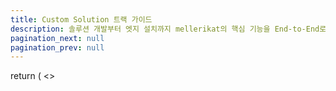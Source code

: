 ```yaml
---
title: Custom Solution 트랙 가이드
description: 솔루션 개발부터 엣지 설치까지 mellerikat의 핵심 기능을 End-to-End로 체험해보세요.
pagination_next: null
pagination_prev: null
---
```



  return (
    <>
      <Head>
        <link rel="stylesheet" href="https://cdnjs.cloudflare.com/ajax/libs/font-awesome/6.4.0/css/all.min.css" />
        <link rel="stylesheet" href="https://cdnjs.cloudflare.com/ajax/libs/highlight.js/11.7.0/styles/atom-one-dark.min.css" />
        <style>
          {`
            .quick-start-guide {
              font-family: var(--ifm-font-family-base);
              line-height: var(--ifm-line-height-base);
              color: black; /* var(--ifm-color-gray-800); */
              background-color: var(--ifm-color-gray-100);
            }

            .quick-start-guide .container {
              max-width: 1100px;
              margin: 0 auto;
              padding: 0 2rem;
            }

            .quick-start-guide .hero {
              background: linear-gradient(135deg, var(--ifm-color-primary) 0%, var(--ifm-link-hover-color) 100%);
              color: white;
              padding: 5rem 0;
              margin-bottom: 3rem;
            }

            .quick-start-guide .hero-content {
              max-width: 80rem;
              margin: 0 auto;
              text-align: center;
            }

            .quick-start-guide .hero h1 {
              font-size: 3.2rem;
              margin-bottom: 1.5rem;
              font-family: var(--ifm-font-family-headline);
              font-weight: 500;
            }

            .quick-start-guide .hero p {
              font-size: 1.8rem;
              opacity: 0.9;
              margin-bottom: 0;
            }

            .quick-start-guide .overview {
              background-color: white;
              border-radius: 1.2rem;
              box-shadow: 0 0.5rem 1.5rem rgba(0,0,0,0.05);
              margin-bottom: 3rem;
              padding: 3rem;
            }

            .quick-start-guide .overview h2 {
              color: var(--ifm-color-primary);
              font-size: 2.4rem;
              margin-bottom: 2rem;
              padding-bottom: 1rem;
              border-bottom: 0.1rem solid var(--ifm-color-gray-200);
              font-family: var(--ifm-font-family-headline);
              font-weight: 500;
            }

            .quick-start-guide .overview-intro {
              margin-bottom: 2.5rem;
              font-size: 1.6rem;
              line-height: 1.6;
            }

            /* ALO 솔루션 개발 지원 도구 스타일 - 신규 추가 */
            .quick-start-guide .alo-tools-section {
              background-color: rgba(238, 54, 52, 0.03);
              border-radius: 1.2rem;
              padding: 2.5rem;
              margin-bottom: 3rem;
              box-shadow: 0 0.3rem 0.8rem rgba(0,0,0,0.05);
              border: 0.1rem solid rgba(238, 54, 52, 0.1);
            }

            .quick-start-guide .alo-tools-header {
              display: flex;
              align-items: center;
              margin-bottom: 1.8rem;
            }

            .quick-start-guide .alo-tools-header i {
              font-size: 2.2rem;
              color: var(--ifm-color-primary);
              margin-right: 1.2rem;
            }

            .quick-start-guide .alo-tools-header h3 {
              font-size: 2rem;
              color: var(--ifm-color-primary);
              margin: 0;
              font-family: var(--ifm-font-family-headline);
              font-weight: 500;
            }

            .quick-start-guide .alo-tools-content p {
              font-size: 1.6rem;
              line-height: 1.6;
              margin-bottom: 2rem;
            }

            /* 탭 스타일 */
            .quick-start-guide .alo-tools-tabs {
              margin-bottom: 2rem;
              box-shadow: 0 0.2rem 0.6rem rgba(0,0,0,0.05);
              border-radius: 1rem;
              overflow: hidden;
            }

            .quick-start-guide .alo-tools-tab-header {
              display: flex;
              background-color: white;
              border-bottom: 0.1rem solid rgba(0, 0, 0, 0.1);
            }

            .quick-start-guide .alo-tab-btn {
              flex: 1;
              padding: 1.5rem;
              font-size: 1.6rem;
              font-weight: 500;
              text-align: center;
              background: none;
              border: none;
              cursor: pointer;
              color: var(--ifm-color-gray-700);
              transition: all 0.3s ease;
              display: flex;
              align-items: center;
              justify-content: center;
              gap: 0.8rem;
              border-bottom: 0.3rem solid transparent;
            }

            .quick-start-guide .alo-tab-btn i {
              font-size: 1.8rem;
            }

            .quick-start-guide .alo-tab-btn.active {
              color: var(--ifm-color-primary);
              border-bottom-color: var(--ifm-color-primary);
              background-color: rgba(238, 54, 52, 0.05);
            }

            .quick-start-guide .alo-tab-btn:hover:not(.active) {
              background-color: rgba(0, 0, 0, 0.03);
              color: var(--ifm-color-gray-900);
            }

            .quick-start-guide .alo-tools-tab-content {
              background-color: white;
              transition: all 0.3s ease;
            }

            .quick-start-guide .alo-tool-card {
              padding: 2rem;
              transition: transform 0.3s ease, box-shadow 0.3s ease;
            }

            .quick-start-guide .alo-tool-header {
              display: flex;
              align-items: center;
              margin-bottom: 1.5rem;
            }

            .quick-start-guide .alo-tool-icon {
              font-size: 3.2rem;
              color: var(--ifm-color-primary);
              margin-right: 1.5rem;
              display: flex;
              align-items: center;
            }

            .quick-start-guide .alo-tool-details {
              flex: 1;
            }

            .quick-start-guide .alo-tool-details h4 {
              font-size: 1.8rem;
              color: var(--ifm-color-gray-900);
              margin: 0 0 1rem 0;
              font-family: var(--ifm-font-family-headline);
              font-weight: 500;
            }

            .quick-start-guide .alo-tool-details p {
              font-size: 1.5rem;
              margin-bottom: 1.5rem;
              color: var(--ifm-color-gray-700);
              line-height: 1.6;
            }

            .quick-start-guide .alo-tool-templates {
              display: flex;
              flex-direction: column;
              gap: 0.8rem;
              margin-top: 2rem;
            }

            .quick-start-guide .template-item {
              display: flex;
              flex-direction: column; /* 세로로 title과 content를 배치 */
              font-size: 1.4rem;
              padding: 0.8rem 1.2rem;
              border-radius: 0.6rem;
              background-color: rgba(238, 54, 52, 0.03);
              transition: transform 0.2s ease;
            }

            .quick-start-guide .template-item:hover {
              transform: translateX(0.3rem);
            }

            .quick-start-guide .template-title {
              margin: 0 0 0.5rem 0; /* 아래쪽에만 간격 추가 */
              font-size: 1.6rem;
            }

            .quick-start-guide .template-content {
              display: flex; /* 가로로 badge와 bullets 배치 */
              align-items: flex-start;
              gap: 0.8rem;
            }

            .quick-start-guide .template-badge {
              padding: 0.3rem 0.8rem;
              border-radius: 0.4rem;
              font-weight: 500;
              font-size: 1.2rem;
              min-width: 4.5rem;
              text-align: center;
            }

            .quick-start-guide .template-badge.tcr {
              background-color: #e3f2fd;
              color: #1976d2;
            }

            .quick-start-guide .template-badge.vad {
              background-color: #e8f5e9;
              color: #2e7d32;
            }

            .quick-start-guide .template-badge.fsd {
              background-color: #fff3e0;
              color: #e65100;
            }

            .quick-start-guide .template-bullets {
              margin: 0;
              padding-left: 0;
              list-style-type: none;
              flex: 1; /* 남은 공간을 채우도록 */
            }

            .quick-start-guide .template-bullets li {
              margin-bottom: 0.4rem;
            }

            .quick-start-guide .template-desc {
              color: var(--ifm-color-gray-700);
            }

            /* mellerihub 특성 아이템 */
            .quick-start-guide .mellerihub-features {
              display: flex;
              flex-direction: column;
              gap: 1.2rem;
              margin-top: 2rem;
            }

            .quick-start-guide .feature-item {
              display: flex;
              align-items: center;
              padding: 1rem 1.5rem;
              background-color: rgba(238, 54, 52, 0.03);
              border-radius: 0.6rem;
              font-size: 1.5rem;
              transition: transform 0.2s ease;
            }

            .quick-start-guide .feature-item:hover {
              transform: translateX(0.3rem);
            }

            .quick-start-guide .feature-item i {
              color: var(--ifm-color-primary);
              margin-right: 1.2rem;
              font-size: 1.8rem;
            }

            .quick-start-guide .alo-tools-recommendation {
              background-color: white;
              padding: 1.8rem;
              border-radius: 0.8rem;
              margin-top: 1.5rem;
            }

            .quick-start-guide .alo-tools-recommendation h4 {
              font-size: 1.6rem;
              color: var(--ifm-color-primary);
              margin: 0 0 1.2rem 0;
              font-family: var(--ifm-font-family-headline);
              font-weight: 500;
            }

            .quick-start-guide .alo-tools-recommendation ul {
              margin: 0;
              padding-left: 2rem;
            }

            .quick-start-guide .alo-tools-recommendation li {
              margin-bottom: 0.8rem;
              font-size: 1.4rem;
              color: var(--ifm-color-gray-800);
            }

            .quick-start-guide .alo-tools-recommendation li strong {
              color: var(--ifm-color-primary);
              font-weight: 500;
            }

            .quick-start-guide .requirement-section {
              background-color: white;
              border-radius: 1rem;
              box-shadow: 0 0.3rem 1rem rgba(0,0,0,0.05);
              padding: 2.2rem;
              margin-bottom: 2.2rem;
              border-left: 0.5rem solid var(--ifm-color-primary);
            }

            .quick-start-guide .requirement-header {
              display: flex;
              align-items: center;
              margin-bottom: 1.5rem;
            }

            .quick-start-guide .requirement-header i {
              font-size: 2rem;
              color: var(--ifm-color-primary);
              margin-right: 1.2rem;
            }

            .quick-start-guide .requirement-header h3 {
              font-size: 1.8rem;
              color: var(--ifm-color-primary);
              margin: 0;
              font-family: var(--ifm-font-family-headline);
              font-weight: 500;
            }

            .quick-start-guide .requirement-content {
              padding-left: 3.5rem;
            }

            .quick-start-guide .requirement-content p {
              margin-bottom: 1.2rem;
              font-size: 1.6rem;
              line-height: 1.6;
            }

            .quick-start-guide .requirement-content ul {
              list-style-type: none;
              margin-bottom: 1.5rem;
              padding-left: 0;
            }

            .quick-start-guide .requirement-content ul li {
              position: relative;
              padding-left: 2rem;
              margin-bottom: 1rem;
              line-height: 1.6;
              font-size: 1.6rem;
            }

            .quick-start-guide .requirement-content ul li::before {
              content: "•";
              position: absolute;
              left: 0;
              color: var(--ifm-color-primary);
              font-weight: 500;
            }

            .quick-start-guide .process-overview {
              background-color: rgba(238, 54, 52, 0.05);
              padding: 2.5rem;
              border-radius: 1rem;
              margin: 3rem 0;
            }

            .quick-start-guide .process-overview h3 {
              color: var(--ifm-color-primary);
              font-size: 1.8rem;
              margin-bottom: 2rem;
              text-align: center;
              font-family: var(--ifm-font-family-headline);
              font-weight: 500;
            }

            /* 프로세스 플로우 재설계 */
            .quick-start-guide .process-flow {
              display: flex;
              flex-wrap: wrap;
              align-items: center;
              justify-content: center;
              gap: 1.2rem;
            }

            .quick-start-guide .process-item {
              display: flex;
              align-items: center;
            }

            .quick-start-guide .process-step {
              display: flex;
              align-items: center;
              background-color: rgba(238, 54, 52, 0.1);
              border-radius: 3rem;
              padding: 0.5rem 1.2rem 0.5rem 0.5rem;
              box-shadow: 0 0.2rem 0.4rem rgba(0,0,0,0.1);
            }

            .quick-start-guide .process-number {
              display: flex;
              align-items: center;
              justify-content: center;
              width: 2.4rem;
              height: 2.4rem;
              background-color: var(--ifm-color-primary);
              color: white;
              border-radius: 50%;
              font-size: 1.4rem;
              font-weight: 500;
              margin-right: 0.8rem;
            }

            .quick-start-guide .process-text {
              font-size: 1.5rem;
              font-weight: 500;
              color: var(--ifm-color-gray-800);
              white-space: nowrap;
            }

            .quick-start-guide .process-arrow {
              color: var(--ifm-color-primary);
              font-size: 1.6rem;
              font-weight: 500;
            }

            /* 단계 네비게이션 재설계 */
            .quick-start-guide .step-navigation {
              position: sticky;
              top: 6rem;
              background-color: white;
              z-index: 10;
              padding: 1.5rem 0;
              margin-bottom: 3rem;
              border-radius: 1rem;
              box-shadow: 0 0.4rem 1rem rgba(0,0,0,0.08);
            }

            .quick-start-guide .step-nav-container {
              display: flex;
              flex-wrap: wrap;
              justify-content: center;
              gap: 0.8rem;
              padding: 0 1rem;
            }

            .quick-start-guide .step-nav-item {
              display: flex;
              align-items: center;
              padding: 1rem 1.5rem;
              border-radius: 5rem;
              background-color: var(--ifm-color-gray-100);
              text-decoration: none;
              color: var(--ifm-color-gray-800);
              font-size: 1.5rem;
              font-weight: 400;
              transition: all 0.3s ease;
            }

            .quick-start-guide .step-nav-item:hover {
              background-color: rgba(238, 54, 52, 0.08);
              color: var(--ifm-color-primary);
            }

            .quick-start-guide .step-nav-item.active {
              background-color: var(--ifm-color-primary);
              color: white;
            }

            .quick-start-guide .step-nav-number {
              display: flex;
              align-items: center;
              justify-content: center;
              width: 2.5rem;
              height: 2.5rem;
              background-color: white;
              color: var(--ifm-color-primary);
              border-radius: 50%;
              font-size: 1.4rem;
              font-weight: 500;
              margin-right: 0.8rem;
            }

            .quick-start-guide .step-nav-item.active .step-nav-number {
              background-color: white;
              color: var(--ifm-color-primary);
            }

            .quick-start-guide .step-nav-text {
              white-space: nowrap;
            }

            /* 스텝 카드 재설계 */
            .quick-start-guide .step-card {
              background-color: white;
              border-radius: 1.2rem;
              overflow: hidden;
              box-shadow: 0 0.5rem 1.5rem rgba(0,0,0,0.05);
              margin-bottom: 3rem;
            }

            .quick-start-guide .step-header {
              display: flex;
              align-items: center;
              padding: 2rem 3rem;
              background: linear-gradient(to right, var(--ifm-color-primary), var(--ifm-link-hover-color));
              color: white;
            }

            .quick-start-guide .step-number-container {
              margin-right: 2rem;
            }

            .quick-start-guide .step-number {
              display: flex;
              align-items: center;
              justify-content: center;
              width: 4.5rem;
              height: 4.5rem;
              background-color: white;
              color: var(--ifm-color-primary);
              border-radius: 50%;
              font-size: 2rem;
              font-weight: 500;
            }

            .quick-start-guide .step-title {
              flex: 1;
            }

            .quick-start-guide .step-title h2 {
              font-size: 2rem;
              margin: 0 0 0.8rem 0;
              font-family: var(--ifm-font-family-headline);
              font-weight: 500;
            }

            .quick-start-guide .step-title p {
              margin: 0;
              opacity: 0.9;
              font-size: 1.6rem;
            }

            .quick-start-guide .step-body {
              padding: 2.5rem 3rem;
            }

            .quick-start-guide .step-section {
              margin-bottom: 2.5rem;
            }

            .quick-start-guide .step-section h3 {
              font-size: 1.8rem;
              margin-bottom: 1.5rem;
              color: var(--ifm-color-primary);
              display: flex;
              align-items: center;
              font-family: var(--ifm-font-family-headline);
              font-weight: 500;
            }

            .quick-start-guide .step-section h3 i {
              margin-right: 1rem;
            }

            .quick-start-guide .step-list {
              list-style-type: none;
              margin: 0 0 2rem 0;
              padding-left: 1.5rem;
            }

            .quick-start-guide .step-description {
              font-size: 1.6rem;
            }

            .quick-start-guide .step-list li {
              position: relative;
              padding-left: 2.5rem;
              margin-bottom: 1.2rem;
              font-size: 1.6rem;
              line-height: 1.6;
            }

            .quick-start-guide .step-list li::before {
              content: "•";
              position: absolute;
              left: 0.5rem;
              color: var(--ifm-color-primary);
              font-weight: bold;
              font-size: 1.8rem;
            }

            .quick-start-guide .step-list li strong {
              color: var(--ifm-color-primary);
              font-weight: 500;
            }

            .quick-start-guide .step-list li ul {
              list-style-type: none;
              margin: 1rem 0 1rem 0;
              padding-left: 0;
            }

            .quick-start-guide .step-list li ul li {
              margin-bottom: 0.8rem;
              padding-left: 2rem;
              font-size: 1.5rem;
            }

            .quick-start-guide .step-list li ul li::before {
              content: "-";
              font-size: 1.4rem;
            }

            /* 이미지 컨테이너 */
            .quick-start-guide .image-container {
              margin: 2rem 0;
              border-radius: 1rem;
              overflow: hidden;
              box-shadow: 0 0.4rem 1rem rgba(0,0,0,0.1);
              width: 90%;
              margin-left: auto;
              margin-right: auto;
            }

            .quick-start-guide .image-container img {
              width: 100%;
              display: block;
            }

            .quick-start-guide .image-caption {
              text-align: center;
              padding: 1rem;
              background-color: rgba(238, 54, 52, 0.1);
              color: var(--ifm-color-gray-800);
              font-size: 1.5rem;
              font-weight: 500;
              border-bottom: 1px solid var(--ifm-color-gray-200);
            }

            /* 코드 블록 */
            .quick-start-guide .code-container {
              background-color: #282c34;
              color: white;
              border-radius: 1rem;
              margin: 2rem 0;
              position: relative;
              overflow: hidden;
              width: 90%;
              margin-left: auto;
              margin-right: auto;
            }

            .quick-start-guide .code-header {
              display: flex;
              justify-content: space-between;
              align-items: center;
              padding: 1rem 1.5rem;
              background-color: rgba(255, 255, 255, 0.1);
              font-size: 1.4rem;
            }

            .quick-start-guide .code-container pre {
              margin: 0;
              padding: 1.5rem;
              font-family: 'Consolas', 'Monaco', 'Andale Mono', 'Ubuntu Mono', monospace;
              font-size: 1.5rem;
              line-height: 1.5;
              overflow-x: auto;
            }

            .quick-start-guide .code-container .copy-btn {
              background-color: transparent;
              border: none;
              color: white;
              cursor: pointer;
              font-size: 1.4rem;
              transition: all 0.2s ease;
            }

            .quick-start-guide .code-container .copy-btn:hover {
              color: var(--ifm-color-primary);
            }

            .quick-start-guide .code-note {
              display: block;
              font-size: 1.4rem;
              color: var(--ifm-color-gray-700);
              margin-top: 0.5rem;
              font-style: italic;
            }

            /* 노트 박스 */
            .quick-start-guide .note-box {
              border-left: 0.4rem solid;
              padding: 1.5rem 2rem;
              border-radius: 0.5rem;
              margin: 2rem 0;
              font-size: 1.5rem;
              line-height: 1.6;
              width: 90%;
              margin-left: auto;
              margin-right: auto;
            }

            .quick-start-guide .tip-box {
              border-color: #52b788;
              background-color: rgba(82, 183, 136, 0.1);
            }

            .quick-start-guide .tip-box::before {
              content: "💡 팁";
              display: block;
              font-weight: 500;
              margin-bottom: 0.5rem;
              color: #52b788;
            }

            .quick-start-guide .warning-box {
              border-color: #f8551f;
              background-color: rgba(248, 85, 31, 0.1);
            }

            .quick-start-guide .warning-box::before {
              content: "⚠️ 주의사항";
              display: block;
              font-weight: 500;
              margin-bottom: 0.5rem;
              color: #f8551f;
            }

            .quick-start-guide .info-box {
              border-color: #009CDE;
              background-color: rgba(0, 156, 222, 0.1);
            }

            .quick-start-guide .info-box::before {
              content: "ℹ️ 정보";
              display: block;
              font-weight: 500;
              margin-bottom: 0.5rem;
              color: #009CDE;
            }

            /* 네비게이션 버튼 */
            .quick-start-guide .step-navigation-buttons {
              display: flex;
              justify-content: space-between;
              margin-top: 3rem;
              padding-top: 2rem;
              border-top: 0.1rem solid var(--ifm-color-gray-200);
            }

            .quick-start-guide .prev-btn,
            .quick-start-guide .next-btn,
            .quick-start-guide .home-btn {
              display: inline-flex;
              align-items: center;
              padding: 1rem 2rem;
              border-radius: 5rem;
              text-decoration: none;
              font-weight: 500;
              font-size: 1.5rem;
              transition: all 0.3s ease;
            }

            .quick-start-guide .prev-btn {
              color: var(--ifm-color-primary);
              background-color: transparent;
              border: 0.2rem solid var(--ifm-color-primary);
            }

            .quick-start-guide .prev-btn i {
              margin-right: 0.8rem;
            }

            .quick-start-guide .next-btn {
              color: white;
              background-color: var(--ifm-color-primary);
            }

            .quick-start-guide .next-btn i {
              margin-left: 0.8rem;
            }

            .quick-start-guide .home-btn {
              color: white;
              background-color: var(--ifm-color-gray-700);
            }

            .quick-start-guide .home-btn i {
              margin-left: 0.8rem;
            }

            .quick-start-guide .prev-btn:hover,
            .quick-start-guide .next-btn:hover,
            .quick-start-guide .home-btn:hover {
              transform: translateY(-0.2rem);
            }

            .quick-start-guide .prev-btn:hover {
              background-color: var(--ifm-color-primary);
              color: white;
            }

            .quick-start-guide .next-btn:hover {
              background-color: var(--ifm-link-hover-color);
            }

            .quick-start-guide .home-btn:hover {
              background-color: var(--ifm-color-gray-800);
            }

            /* Footer */
            .quick-start-guide footer {
              background-color: white;
              padding: 4rem 0;
              margin-top: 5rem;
              border-top: 0.1rem solid var(--ifm-color-gray-200);
            }

            .quick-start-guide .footer-content {
              display: flex;
              justify-content: space-between;
              align-items: center;
              margin-bottom: 1.5rem;
            }

            .quick-start-guide .footer-logo {
              font-size: 2.4rem;
              font-weight: 500;
              color: var(--ifm-color-primary);
              font-family: var(--ifm-font-family-headline);
            }

            .quick-start-guide .footer-links {
              display: flex;
              gap: 2rem;
            }

            .quick-start-guide .footer-links a {
              color: var(--ifm-color-gray-800);
              text-decoration: none;
              font-size: 1.6rem;
            }

            .quick-start-guide .footer-links a:hover {
              color: var(--ifm-color-primary);
            }

            .quick-start-guide .copyright {
              text-align: center;
              color: var(--ifm-color-gray-600);
              font-size: 1.4rem;
            }

            /* 반응형 설계 */
            @media (max-width: 1200px) {
              html {
                font-size: var(--ifm-font-size-base-60);
              }
            }

            @media (max-width: 996px) {
              .quick-start-guide .process-flow {
                flex-direction: column;
                align-items: flex-start;
                padding-left: 2rem;
              }

              .quick-start-guide .process-arrow {
                transform: rotate(90deg);
                margin: 0.6rem 0;
              }

              .quick-start-guide .step-title h2 {
                font-size: 1.8rem;
              }

              .quick-start-guide .footer-content {
                flex-direction: column;
                gap: 2rem;
              }

              .quick-start-guide .step-nav-container {
                flex-direction: column;
              }

              .quick-start-guide .step-nav-item {
                width: 100%;
              }
            }

            @media (max-width: 768px) {
              .quick-start-guide .alo-tool-header {
                flex-direction: column;
                text-align: center;
              }

              .quick-start-guide .alo-tool-icon {
                margin-right: 0;
                margin-bottom: 1.5rem;
                justify-content: center;
              }

              .quick-start-guide .alo-tab-btn {
                font-size: 1.4rem;
                padding: 1.2rem 0.5rem;
              }

              .quick-start-guide .template-content {
                flex-direction: column; /* 작은 화면에서는 세로로 변경 */
                align-items: flex-start;
              }
            }

            @media (max-width: 480px) {
              html {
                font-size: var(--ifm-font-size-base-58);
              }

              .quick-start-guide .hero h1 {
                font-size: 2.8rem;
              }

              .quick-start-guide .step-header {
                flex-direction: column;
                padding: 1.5rem;
              }

              .quick-start-guide .step-number-container {
                margin-right: 0;
                margin-bottom: 1.5rem;
              }

              .quick-start-guide .step-title {
                text-align: center;
              }

              .quick-start-guide .step-navigation-buttons {
                flex-direction: column;
                gap: 1rem;
              }

              .quick-start-guide .prev-btn,
              .quick-start-guide .next-btn,
              .quick-start-guide .home-btn {
                justify-content: center;
              }

              .quick-start-guide .image-container,
              .quick-start-guide .code-container,
              .quick-start-guide .note-box {
                width: 100%;
              }
            }
          `}
        </style>
      </Head>
      <BrowserOnly>
        {() => <QuickStartGuide />}
      </BrowserOnly>
    </>
  );
}


  // 활성화된 단계 상태 관리
  const [activeStep, setActiveStep] = useState('step1');
  // ALO 도구 탭 상태 관리
  const [activeToolTab, setActiveToolTab] = useState('colab');

  // 각 단계별 참조 생성
  const stepRefs = {
    step1: useRef(null),
    step2: useRef(null),
    step3: useRef(null),
    step4: useRef(null),
    step5: useRef(null),
    step6: useRef(null),
    step7: useRef(null),
    step8: useRef(null),
  };

  // 단계 항목 클릭 핸들러
  const handleStepClick = (e, stepId) => {
    e.preventDefault();
    const element = stepRefs[stepId]?.current;
    if (element) {
      window.scrollTo({
        top: element.offsetTop - 100,
        behavior: 'smooth'
      });
      setActiveStep(stepId);
    }
  };

  // 코드 복사 핸들러
  const handleCopyCode = (codeText) => {
    navigator.clipboard.writeText(codeText).then(() => {
      // 성공적으로 복사되었을 때의 로직
    });
  };

  // 스크롤 감지 및 활성 단계 업데이트
  useEffect(() => {
    const handleScroll = () => {
      const scrollPosition = window.scrollY + 150;

      // 각 단계 요소의 위치 확인 및 활성 단계 설정
      Object.entries(stepRefs).forEach(([stepId, ref]) => {
        if (ref.current &&
            scrollPosition >= ref.current.offsetTop &&
            scrollPosition < (ref.current.offsetTop + ref.current.offsetHeight)) {
          setActiveStep(stepId);
        }
      });
    };

    window.addEventListener('scroll', handleScroll);
    return () => window.removeEventListener('scroll', handleScroll);
  }, []);

  return (
    <div className="quick-start-guide">
      <section className="hero">
        <div className="container">
          <div className="hero-content">
            <h1>Custom Solution 트랙 상세 가이드</h1>
            <p>솔루션 개발부터 엣지 설치까지 mellerikat의 핵심 기능을 End-to-End로 체험해보세요.</p>
          </div>
        </div>
      </section>

      <div className="container">
        {/* Overview Section */}
        <section className="overview">
          <h2>Custom Solution 트랙 개요</h2>

          <div className="overview-intro">
            <p>Custom Solution 트랙은 사용자가 직접 AI 솔루션을 개발하고, 엣지 설치까지 포함한 mellerikat의 전체 프로세스를 커스터마이징하며 경험할 수 있는 방법입니다. <br />
            이 트랙은 Google Colab 템플릿을 활용하여 ALO 설치, 솔루션 개발 및 등록, Edge SDK를 통한 엣지 설정과 추론 과정을 단계별로 안내합니다. <br />
            복잡한 설정을 최소화하며, mellerikat의 엔드투엔드 워크플로우를 깊이 있게 체험할 수 있습니다. 주요 단계는 다음과 같습니다:</p>
            <ul>
                <li><strong>ALO 설치 및 솔루션 개발/등록:</strong> Google Colab 템플릿을 통해 ALO를 설치하고 솔루션을 개발하여 등록</li>
                <li><strong>솔루션 확인:</strong> AI Conductor에서 등록된 솔루션 확인</li>
                <li><strong>데이터 준비:</strong> 모델 학습에 필요한 데이터 업로드 (또는 샘플 데이터 활용)</li>
                <li><strong>모델 학습:</strong> Edge Conductor에서 스트림을 생성하고 학습 요청</li>
                <li><strong>모델 배포:</strong> 학습된 모델을 Edge App에 배포</li>                
                <li><strong>엣지 설정 및 추론:</strong> Edge SDK를 통해 엣지 환경을 설정하고 추론 결과 확인</li>                
            </ul>
            <p>이 과정을 통해 사용자는 mellerikat의 유연성과 확장성을 이해하고, 자체 비즈니스 문제를 해결하기 위한 맞춤형 AI 솔루션을 설계할 수 있습니다.</p>
          </div>

          {/* ALO 솔루션 개발 지원 도구 - 새로 추가되는 섹션 */}
          <div className="alo-tools-section">
            <div className="alo-tools-header">
              <i className="fas fa-tools"></i>
              <h3>ALO 솔루션 개발 지원 도구</h3>
            </div>
            <div className="alo-tools-content">
              <p>Custom Solution 트랙에서는 사용자가 ALO 사용법을 익히고 솔루션을 개발하는 과정의 이해를 돕기 위해 2가지 지원 도구를 제공합니다.<br />
              Google Colab 템플릿은 본 트랙을 수행하기 위한 필수 도구로 Google Colab 분석 환경에서 대화형 노트북 형태의 템플릿(ipynb)의 형태로 가이드하고 있습니다.
              해당 템플릿에서는 ALO 개발 환경 설정부터 솔루션 개발 및 등록을 하고, 이후 Edge SDK를 통해 가상의 Edge App 추론을 수행할 수 있으며, mellerikat에서 제공하는 기존 솔루션(<a href="https://mellerikat.com/user_guide/data_scientist_guide/ai_contents/tcr/" target="_blank">TCR</a>, <a href="https://mellerikat.com/user_guide/data_scientist_guide/ai_contents/vad/" target="_blank">VAD</a>)을 활용하거나 본인이 이미 작성해둔 개발 코드를 기반으로 솔루션을 개발(FSD)하는 기능을 제공하고 있습니다. 
              템플릿의 자세한 내용은 아래를 참고하시고, ALO에 대한 자세한 설명은 <a href="https://mellerikat.com/user_guide/data_scientist_guide/alo/" target="_blank">ALO 메뉴얼</a>를 참고하세요.<br />
              <a href="https://github.com/mellerihub/Awesome-AISolutions-for-mellerikat/tree/main" target="_blank">Mellerihub</a>는 다양한 비즈니스에서 활용되고 있는 AI 솔루션을 아카이빙 해둔 Github 저장소입니다. 기존 솔루션 외에 사용자가 풀고자 하는 문제에 적합한 솔루션이 있는지 탐색해보고 솔루션을 활용해보세요.</p>

              <div className="alo-tools-tabs">
                <div className="alo-tools-tab-header">
                  <button
                    className={`alo-tab-btn ${activeToolTab === 'colab' ? 'active' : ''}`}
                    onClick={() => setActiveToolTab('colab')}
                  >
                    <i className="fab fa-google"></i> Google Colab 템플릿
                  </button>
                  <button
                    className={`alo-tab-btn ${activeToolTab === 'mellerihub' ? 'active' : ''}`}
                    onClick={() => setActiveToolTab('mellerihub')}
                  >
                    <i className="fab fa-github"></i> mellerihub
                  </button>
                </div>

                <div className="alo-tools-tab-content">
                  {activeToolTab === 'colab' && (
                    <div className="alo-tool-card">
                      <div className="alo-tool-details">
                        <div className="alo-tool-header">
                          <div className="alo-tool-icon">
                            <i className="fab fa-google"></i>
                          </div>
                          <h4>Google Colab 템플릿</h4>
                        </div>
                        <p>본 트랙의 필수 도구로 Google Colab 분석 환경에서 바로 실행할 수 있는 템플릿으로 ALO 설치 및 구조의 핵심 개념을 단계별로 학습 가능하며, 솔루션 개발부터 등록까지의 전체 과정까지 가이드로 제공합니다.</p>
                        <div className="alo-tool-templates">
                        <div className="template-item">
                            <h3 className="template-title">Tabular Classification & Regression</h3>
                            <div className="template-content">
                              <span className="template-badge tcr">TCR</span>
                              <ul className="template-bullets">
                                <li>- 정형 데이터를 대상으로 ML 기반 분류 예측을 위한 AI 솔루션 개발 및 등록 과정을 안내하는 템플릿입니다.</li>
                                <li>- 템플릿에는 신용카드 고객 이탈 탐지 문제를 예시로 코드가 작성되어 있습니다.</li>
                                <li>
                                  - <a href="https://colab.research.google.com/drive/1p7gkGYnZhZuUIQu_PGA_AK8hi5YsKWbo?usp=drive_link" target="_blank">Colab으로 가기</a>
                                </li>
                              </ul>
                            </div>
                          </div>

                          <div className="template-item">
                            <h3 className="template-title">Visual Anomaly Detection</h3>
                            <div className="template-content">
                              <span className="template-badge vad">VAD</span>
                              <ul className="template-bullets">
                                <li>- 이미지 데이터를 대상으로 DL 기반 이상치 탐지를 위한 AI 솔루션 개발 및 등록 과정을 안내하는 템플릿입니다.</li>
                                <li>- 템플릿에는 도시락 이미지로 이상 탐지를 수행하는 문제를 예시로 코드가 작성되어 있습니다.</li>
                                <li>
                                  - <a href="https://colab.research.google.com/drive/1R7T7myhJidknPujLRyJaVIBrnBiLVYGX?usp=drive_link" target="_blank">Colab으로 가기</a>
                                </li>
                              </ul>
                            </div>
                          </div>

                          <div className="template-item">
                            <h3 className="template-title">Free-Style Development</h3>
                            <div className="template-content">
                              <span className="template-badge fsd">FSD</span>
                              <ul className="template-bullets">
                                <li>- 기존에 사용자가 작성한 모델링 코드를 ALO 구조로 변환하는 방법을 안내하는 템플릿입니다.</li>
                                <li>- 템플릿에는 와인 품질 예측 문제를 예시로 코드가 작성되어 있습니다.</li>
                                <li>
                                  - <a href="https://colab.research.google.com/drive/1BUyn_lPXfU1Mt_JigLCsGpC-VFIRNfOt?usp=drive_link" target="_blank">Colab으로 가기</a>
                                </li>
                              </ul>
                            </div>
                          </div>

                        </div>
                      </div>
                    </div>
                  )}

                  {activeToolTab === 'mellerihub' && (
                    <div className="alo-tool-card">
                      <div className="alo-tool-details">
                        <div className="alo-tool-header">
                          <div className="alo-tool-icon">
                            <i className="fab fa-github"></i>
                          </div>
                          <h4>mellerihub</h4>
                        </div>
                          <p>
                            다양한 비즈니스 문제를 해결하는 AI 솔루션을 아카이빙한 GitHub 저장소입니다. 산업별, 문제 유형별로 적합한 최신 알고리즘 및 고도화 방법론을 Mellerikat ALO Framework에 최적화된 형태로 제공하여 솔루션 개발 시간을 획기적으로 단축합니다.
                            Mellerikat MLOps 플랫폼에 특화된 AI 솔루션을 체계적으로 보관하여, 사용자가 자신의 데이터에 맞게 고품질 AI 솔루션을 신속하고 효율적으로 개발할 수 있도록 지원합니다.
                            모든 솔루션은 Mellerikat ALO 프레임워크에 최적화되어 있어 Mellerikat MLOps 환경에서 즉시 배포하고 운영할 수 있습니다.
                            특히 주목할 점은 다양한 도메인의 난제들을 해결하기 위해 적용된 최적화된 AI 솔루션이 여러 파트너십을 통해 지속적으로 업데이트되며,
                            최신 주요 AI 모델은 주기적으로 Mellerikat ALO Framework로 마이그레이션되어 MLOps 환경에서 즉시 운영이 가능합니다.
                          </p>
                        <div className="mellerihub-features">
                          <div className="feature-item">
                            <i className="fas fa-sitemap"></i>
                            <span>산업별, 문제 유형별로 적합한 최신 알고리즘 및 고도화 방법론을 제공합니다.</span>
                          </div>
                          <div className="feature-item">
                            <i className="fas fa-code-branch"></i>
                            <span>mellerihub에 등록된 솔루션은 ALO 형태로 작성되어 있어 솔루션 개발 시간을 단축 시켜줍니다.</span>
                          </div>
                          <div className="feature-item">
                            <i className="fas fa-cogs"></i>
                            <span>필요에 따라 솔루션을 수정하여 자체 비즈니스 요구에 맞게 조정 가능합니다.</span>
                          </div>
                        </div>
                      </div>
                    </div>
                  )}
                </div>
              </div>

              <div className="alo-tools-recommendation">
                <h4>상황별 활용 방법</h4>
                <ul>
                  <li><strong>ALO 입문자:</strong> TCR/VAD 템플릿으로 기본 구조를 이해하고 단계별 가이드를 따라 실습하며 개념을 학습하길 권장합니다.</li>
                  <li><strong>기존 모델 코드 보유:</strong> TCR/VAD 템플릿으로 기본 구조를 이해하고 단계별 가이드를 따라 실습하며 개념을 학습하길 권장합니다.</li>
                  <li><strong>특정 산업/문제 해결:</strong> 풀고자 하는 문제에 적합한 방법론을 찾고 있다면 mellerihub를 사용하길 권장합니다.</li>
                </ul>
              </div>
            </div>
          </div>

          {/* Requirement Sections */}
          <div className="requirement-section">
            <div className="requirement-header">
              <i className="fas fa-book"></i>
              <h3>핵심 개념</h3>
            </div>
            <div className="requirement-content">
              <p>Quick Start 트랙을 진행하기 전에 다음 개념을 미리 알아두면 도움이 됩니다.</p>
              <ul>
                <li><strong><a href="https://mellerikat.com/user_guide/data_scientist_guide/ai_conductor/ai_solution/">AI Solution</a>:</strong> 특정 비즈니스 케이스나 데이터에 적합한 문제를 해결하기 위해 작성된 AI 모델 코드입니다.</li>
                <li><strong><a href="https://mellerikat.com/user_guide/data_scientist_guide/ai_conductor/">AI Conductor</a>:</strong> 솔루션 탐색과 모델 관리를 위한 시스템입니다. 여기서 솔루션의 상세 정보를 확인하고 모델 학습 결과를 모니터링할 수 있습니다.</li>
                <li><strong><a href="https://mellerikat.com/user_guide/ai_operator_guide/edge_conductor/">Edge Conductor</a>:</strong> 모델 학습 요청, 배포, 엣지 앱 관리를 수행하는 시스템입니다. 데이터 업로드부터 추론 결과 확인까지 대부분의 작업이 이루어집니다.</li>
                <li><strong><a href="https://mellerikat.com/user_guide/ai_operator_guide/edge_conductor/streams/">Stream</a>:</strong> 데이터 처리부터 모델 학습, 배포까지의 전체 워크플로우를 관리하는 파이프라인입니다. 하나의 스트림은 하나의 솔루션과 연결됩니다.</li>
                <li><strong><a href="https://mellerikat.com/user_guide/ai_operator_guide/edge_app/">Edge App</a>:</strong> 학습된 모델이 배포되는 실행 환경입니다. 각 사용자에게는 기본적으로 2개의 Edge App이 제공됩니다.</li>
                <li><strong>S3 버킷:</strong> Edge App이 클라우드에 설치되어 있는 경우, S3 버킷은 Edge App의 Input 경로 역할을 하여 Input 경로로 데이터를 전달하면 모델이 추론을 수행합니다.</li>
                <li><strong><a href="https://mellerikat.com/user_guide/ai_operator_guide/edge_conductor/dataset/">데이터셋(Dataset)</a>:</strong> 모델 학습과 추론에 사용되는 데이터입니다. 사용자는 자체 데이터를 업로드하거나 제공되는 샘플 데이터를 활용할 수 있습니다.</li>
                <li><strong>학습(Training):</strong> 선택한 솔루션과 제공된 데이터를 기반으로 AI 모델을 생성하는 과정입니다.</li>
                <li><strong>배포(Deployment):</strong> 학습된 모델을 Edge App에 설치하여 실제 추론이 가능하게 만드는 과정입니다.</li>
                <li><strong>추론(Inference):</strong> 배포된 모델을 통해 새로운 데이터에 대한 예측을 수행하는 과정입니다.</li>
                <li><strong><a href="https://mellerikat.com/user_guide/data_scientist_guide/alo/">ALO</a>:</strong> mellerikat의 솔루션 프레임워크로 AI 모델을 구조화하고 등록하기 위한 도구입니다.</li>
                <li><strong>Edge SDK:</strong> 사용자가 엣지 환경을 직접 설정하고 추론을 실행할 수 있게 해주는 Edge App 소프투에어 개발키트입니다.</li>
              </ul>
              <p>위 개념들은 각 단계에서 중요한 역할을 하며, 가이드를 따라가며 자연스럽게 익힐 수 있습니다.</p>
            </div>
          </div>


          <div className="requirement-section">
            <div className="requirement-header">
              <i className="fas fa-info-circle"></i>
              <h3>제공 정보 및 기술적 요구사항</h3>
            </div>
            <div className="requirement-content">
              <p>mellerikat 체험 서비스 신청이 승인되면, 아래 제공사항 정보를 이메일로 받게 됩니다. 또한 Custom Solution 트랙을 원활하게 체험하기 위해서는 아래 기술적 요구사항과 같은 환경이 필요합니다. 체험을 시작하기 전에 아래 요구사항을 확인하고 준비해주세요.</p>
              <ul>
                <li><strong>제공 정보:</strong> 체험 서비스 신청이 승인되면 AI Conductor 계정, Edge Conductor 계정, Edge App ID, AWS Access Key 및 Secret Access Key, S3 버킷 접근 경로를 이메일로 받습니다. 이 정보는 체험 과정에서 필수적이므로 안전하게 보관하세요.</li>
                <li><strong>기술적 요구사항:</strong> AWS CLI가 설치된 분석 환경(Jupyter Notebook, Google Colab 등)과 웹 브라우저(Chrome 권장)가 필요합니다. 샘플 데이터가 제공되지만, 자체 데이터를 사용할 경우 최대 5GB 크기 제한을 고려하세요. 그리고 mellerihub를 사용하기 위해서는 Git이 설치되어 있어야 합니다.</li>                
              </ul>
            </div>
          </div>          

          <div className="requirement-section">
            <div className="requirement-header">
              <i className="fas fa-database"></i>
              <h3>데이터 준비</h3>
            </div>
            <div className="requirement-content">
              <p>mellerikat에서는 자체 데이터를 활용하여 솔루션을 개발하고 테스트할 수 있습니다. 다음 사항을 고려하여 데이터를 준비해주세요.</p>
              <ul>
                <li><strong>학습용 데이터:</strong> 솔루션 개발 및 모델 학습을 위한 데이터셋이 필요합니다. 실제 비즈니스 문제 해결 상황에 맞는 데이터를 준비하는 것이 좋습니다.</li>
                <li><strong>추론용 데이터:</strong> 학습된 모델로 실제 추론을 수행할 데이터셋이 필요합니다.</li>
                <li><strong>데이터 형식:</strong> 솔루션별로 지원하는 데이터 형식이 다를 수 있습니다. 일반적으로 CSV, JSON, 이미지 파일 등이 지원됩니다. 선택한 솔루션의 문서를 참조하여 적합한 형식을 확인하세요.</li>
                <li><strong>데이터 크기:</strong> 체험 계정에는 최대 5GB의 저장 공간이 제공됩니다. 대용량 데이터셋을 사용할 경우 이 제한을 고려하세요.</li>
              </ul>
              <p>데이터가 준비되지 않은 경우, Google Colab 템플릿에서 제공하는 샘플 데이터를 활용하여 솔루션 개발 과정을 학습할 수 있습니다. 그러나 실제 비즈니스 환경에서의 경험을 위해서는 자체 데이터를 활용하는 것을 권장합니다.</p>
            </div>
          </div>

          <div className="process-overview">
            <h3>전체 체험 프로세스</h3>
            <div className="process-flow">
              {/* 프로세스 순서도 */}
              <div className="process-item">
                <span className="process-step">
                  <span className="process-number">1</span>
                  <span className="process-text">ALO 설치 및 Solution 개발/등록</span>
                </span>
              </div>
              <div className="process-arrow">→</div>

              <div className="process-item">
                <span className="process-step">
                  <span className="process-number">2</span>
                  <span className="process-text">AI Solution 확인</span>
                </span>
              </div>
              <div className="process-arrow">→</div>

              <div className="process-item">
                <span className="process-step">
                  <span className="process-number">3</span>
                  <span className="process-text">Edge Conductor 접속</span>
                </span>
              </div>
              <div className="process-arrow">→</div>

              <div className="process-item">
                <span className="process-step">
                  <span className="process-number">4</span>
                  <span className="process-text">데이터셋 업로드</span>
                </span>
              </div>
              <div className="process-arrow">→</div>

              <div className="process-item">
                <span className="process-step">
                  <span className="process-number">5</span>
                  <span className="process-text">Stream 생성</span>
                </span>
              </div>
              <div className="process-arrow">→</div>

              <div className="process-item">
                <span className="process-step">
                  <span className="process-number">6</span>
                  <span className="process-text">학습 요청 및 결과 확인</span>
                </span>
              </div>
              <div className="process-arrow">→</div>

              <div className="process-item">
                <span className="process-step">
                  <span className="process-number">7</span>
                  <span className="process-text">Edge SDK 실행 및 모델 배포</span>
                </span>
              </div>
              <div className="process-arrow">→</div>

              <div className="process-item">
                <span className="process-step">
                  <span className="process-number">8</span>
                  <span className="process-text">추론 결과 확인</span>
                </span>
              </div>
            </div>
          </div>
        </section>

        {/* Step Navigation */}
        <div className="step-navigation">
          <div className="step-nav-container">
            <a
              href="#step1"
              className={`step-nav-item ${activeStep === 'step1' ? 'active' : ''}`}
              onClick={(e) => handleStepClick(e, 'step1')}
            >
              <span className="step-nav-number">1</span>
              <span className="step-nav-text">ALO 설치 및 Solution 개발/등록</span>
            </a>
            <a
              href="#step2"
              className={`step-nav-item ${activeStep === 'step2' ? 'active' : ''}`}
              onClick={(e) => handleStepClick(e, 'step2')}
            >
              <span className="step-nav-number">2</span>
              <span className="step-nav-text">AI Solution 확인</span>
            </a>
            <a
              href="#step3"
              className={`step-nav-item ${activeStep === 'step3' ? 'active' : ''}`}
              onClick={(e) => handleStepClick(e, 'step3')}
            >
              <span className="step-nav-number">3</span>
              <span className="step-nav-text">Edge Conductor 접속</span>
            </a>
            <a
              href="#step4"
              className={`step-nav-item ${activeStep === 'step4' ? 'active' : ''}`}
              onClick={(e) => handleStepClick(e, 'step4')}
            >
              <span className="step-nav-number">4</span>
              <span className="step-nav-text">데이터셋 업로드</span>
            </a>
            <a
              href="#step5"
              className={`step-nav-item ${activeStep === 'step5' ? 'active' : ''}`}
              onClick={(e) => handleStepClick(e, 'step5')}
            >
              <span className="step-nav-number">5</span>
              <span className="step-nav-text">Stream 생성</span>
            </a>
            <a
              href="#step6"
              className={`step-nav-item ${activeStep === 'step6' ? 'active' : ''}`}
              onClick={(e) => handleStepClick(e, 'step6')}
            >
              <span className="step-nav-number">6</span>
              <span className="step-nav-text">학습 요청 및 결과 확인</span>
            </a>
            <a
              href="#step7"
              className={`step-nav-item ${activeStep === 'step7' ? 'active' : ''}`}
              onClick={(e) => handleStepClick(e, 'step7')}
            >
              <span className="step-nav-number">7</span>
              <span className="step-nav-text">Edge SDK 실행 및 모델 배포</span>
            </a>
            <a
              href="#step8"
              className={`step-nav-item ${activeStep === 'step8' ? 'active' : ''}`}
              onClick={(e) => handleStepClick(e, 'step8')}
            >
              <span className="step-nav-number">8</span>
              <span className="step-nav-text">추론 결과 확인</span>
            </a>
          </div>
        </div>

        {/* Step Content */}
        <div className="step-content">
          {/* Step 1 */}
          <div id="step1" className="step-card" ref={stepRefs.step1}>
            <div className="step-header">
              <div className="step-number-container">
                <span className="step-number">1</span>
              </div>
              <div className="step-title">
                <h2>ALO 설치 및 Solution 개발/등록</h2>                
              </div>
            </div>

            <div className="step-body">
              <div className="step-section">
                <h3><i className="fas fa-comment"></i> 단계 설명</h3>
                <ol className="step-list">
                  <p className="step-description"><a href="https://mellerikat.com/user_guide/data_scientist_guide/ai_conductor/ai_solution/">AI 솔루션</a>을 개발하기 위해 Google Colab 템플릿 내 가이드를 따라 <a href="https://mellerikat.com/user_guide/data_scientist_guide/alo/">ALO</a>를 설치하고, ALO 규격에 맞춘 AI Solution 코드를 작성 후 등록까지 진행합니다.</p>                                      
                </ol>
                <h3><i className="fas fa-tasks"></i> 수행 단계</h3>
                <ol className="step-list">
                  <li>
                    Google Colab 템플릿을 선택하세요.
                    <ul>
                        <li>ALO 입문자는 TCR 또는 VAD colab 템플릿으로 기본 구조를 이해하고 단계별 가이드를 따라 실습하는 것을 추천드립니다.</li>
                        <li>기존 모델 코드를 보유하고 있다면 FSD colab 템플릿으로 개발된 코드를 ALO 구조로 변환하는 가이드를 따라 실습하는 것을 추천드립니다.</li>
                    </ul>
                  </li>
                  <li>템플릿의 가이드를 따라 ALO를 설치하고 솔루션 코드를 작성합니다.</li>
                  <li>개발 완료 후 템플릿 내 안내에 따라 AI Conductor에 솔루션을 등록합니다.</li>
                </ol>
              </div>

              <div className="image-container">
                <div className="image-caption">TCR colab 가이드 화면</div>
                <img src="/try/images/try_mellerikat_guide/customer_guide/tcr_template.png" alt="TCR colab 가이드 화면" />
              </div>

              <div className="image-container">
                <div className="image-caption">FSD colab 가이드 화면</div>
                <img src="/try/images/try_mellerikat_guide/customer_guide/fsd_template.png" alt="FSD colab 가이드 화면" />
              </div>
            
              <div className="step-navigation-buttons">
                <a href="#step2" className="next-btn" onClick={(e) => handleStepClick(e, 'step2')}>
                  다음 단계: AI Solution 확인 <i className="fas fa-arrow-right"></i>
                </a>
              </div>
            </div>
          </div>

          {/* Step 2 */}
          <div id="step2" className="step-card" ref={stepRefs.step2}>
            <div className="step-header">
              <div className="step-number-container">
                <span className="step-number">2</span>
              </div>
              <div className="step-title">
                <h2>AI Solution 확인</h2>                
              </div>
            </div>

            <div className="step-body">
              <div className="step-section">
                <h3><i className="fas fa-comment"></i> 단계 설명</h3>
                <ol className="step-list">
                  <p className="step-description">개발한 솔루션이 AI Conductor에 정상적으로 등록되었는지 확인하는 단계입니다.</p>                                      
                </ol>
                <h3><i className="fas fa-tasks"></i> 수행 단계</h3>
                <ol className="step-list">
                  <li>
                    웹 브라우저에서 AI Conductor URL을 접속하여 제공 받은 계정으로 로그인합니다.
                    <br />
                    <strong>URL:</strong> <a href="https://aicond.try-mellerikat.com" target="_blank">https://aicond.try-mellerikat.com</a>
                  </li>
                  <li>좌측 메뉴에서 "AI Solution" 탭을 선택합니다.</li>
                  <li>등록한 솔루션이 목록에 나타나는지 확인합니다.</li>
                  <li>솔루션 카드를 클릭하면 솔루션의 상세 정보를 확인할 수 있습니다. 솔루션 관리를 위한 자세한 기능은 <a href="https://mellerikat.com/user_guide/data_scientist_guide/ai_conductor/ai_solution/manage_ai_solution">여기서</a> 확인하세요.</li>
                </ol>
              </div>

              <div className="image-container">
                <div className="image-caption">AI Conductor 솔루션 목록 화면</div>
                <img src="/try/images/try_mellerikat_guide/customer_guide/step2-1.png" alt="AI Conductor 솔루션 목록 화면" />
              </div>              

              <div className="step-navigation-buttons">
                <a href="#step1" className="prev-btn" onClick={(e) => handleStepClick(e, 'step1')}>
                  <i className="fas fa-arrow-left"></i> 이전 단계
                </a>
                <a href="#step3" className="next-btn" onClick={(e) => handleStepClick(e, 'step3')}>
                  다음 단계: Edge Conductor 접속 <i className="fas fa-arrow-right"></i>
                </a>
              </div>
            </div>
          </div>

          {/* Step 3 */}
          <div id="step3" className="step-card" ref={stepRefs.step3}>
            <div className="step-header">
              <div className="step-number-container">
                <span className="step-number">3</span>
              </div>
              <div className="step-title">
                <h2>Edge Conductor 접속</h2>                
              </div>
            </div>

            <div className="step-body">
              <div className="step-section">
                <h3><i className="fas fa-comment"></i> 단계 설명</h3>
                <ol className="step-list">
                  <p className="step-description">실제 모델 학습, 배포, 추론이 이루어지는 <a href="https://mellerikat.com/user_guide/ai_operator_guide/edge_conductor/">Edge Conductor</a>에 접속하는 단계입니다. <br />
                  AI Conductor에서 선택한 솔루션을 기반으로 데이터 관리부터 모델 학습 및 배포, Edge App의 관리까지 대부분의 작업이 여기서 이루어집니다.</p>                                      
                </ol>
                <h3><i className="fas fa-tasks"></i> 수행 단계</h3>
                <ol className="step-list">
                  <li>
                    웹 브라우저에서 Edge Conductor URL을 접속하여 제공 받은 계정으로 로그인합니다.
                    <br />
                    <strong>URL:</strong> <a href="https://edgecond.try-mellerikat.com" target="_blank">https://edgecond.try-mellerikat.com</a>
                  </li>
                  <li>Edge Conductor 메인 화면을 확인합니다.</li>
                </ol>
              </div>

              <div className="image-container">
                <div className="image-caption">Edge Conductor 로그인 화면</div>
                <img src="/try/images/try_mellerikat_guide/quick_guide/edgeconductor_login.png" alt="Edge Conductor 로그인 화면" />
              </div>

              <div className="image-container">
                <div className="image-caption">Edge Conductor 메인 화면</div>
                <img src="/try/images/try_mellerikat_guide/quick_guide/edgeconductor_main.png" alt="Edge Conductor 메인 화면" />
              </div>

              <div className="note-box tip-box">
                Edge Conductor에서는 데이터 업로드, 모델 학습, 배포, 추론 등 대부분의 작업이 수행됩니다. 좌측 내비게이션 메뉴를 이용하여 각 기능에 쉽게 접근할 수 있습니다.
              </div>

              <div className="step-navigation-buttons">
                <a href="#step2" className="prev-btn" onClick={(e) => handleStepClick(e, 'step2')}>
                  <i className="fas fa-arrow-left"></i> 이전 단계
                </a>
                <a href="#step4" className="next-btn" onClick={(e) => handleStepClick(e, 'step4')}>
                  다음 단계: 데이터셋 업로드 <i className="fas fa-arrow-right"></i>
                </a>
              </div>
            </div>
          </div>

          {/* Step 4 */}
          <div id="step4" className="step-card" ref={stepRefs.step4}>
            <div className="step-header">
              <div className="step-number-container">
                <span className="step-number">4</span>
              </div>
              <div className="step-title">
                <h2>데이터셋 업로드 (선택사항)</h2>
              </div>
            </div>

            <div className="step-body">
              <div className="step-section">
                <h3><i className="fas fa-comment"></i> 단계 설명</h3>
                <ol className="step-list">
                  <p className="step-description">모델 학습에 사용할 데이터를 Edge Conductor에 업로드하는 단계입니다. mellerikat은 샘플 데이터를 제공하지만, 실제 비즈니스 문제에 솔루션을 적용해보고 싶으면 자체 데이터를 사용해도 됩니다. 이 단계에서는 선택한 솔루션에 적합한 형식으로 데이터를 업로드해야 합니다. <br />
                  데이터셋 기능에 대한 자세한 내용은 <a href="https://mellerikat.com/user_guide/ai_operator_guide/edge_conductor/dataset/">여기서</a> 확인하세요.</p>                                                        
                </ol>
                <h3><i className="fas fa-tasks"></i> 수행 단계</h3>
                <ol className="step-list">
                  <li>Edge Conductor 메뉴 좌측에 "Data" 탭을 클릭합니다.</li>
                  <li>"+New Dataset" 버튼을 클릭합니다.</li>
                  <li>
                    데이터 속성을 설정합니다.
                    <ul>
                      <li>데이터셋 이름 입력 및 'Check Duplicate' 버튼으로 중복 확인</li>
                      <li>설명, Tag (선택사항)</li>
                      <li>Solution: 솔루션 선택</li>
                      <li>Data Source: 데이터 업로드 방식(체험의 경우 Local 선택)</li>
                    </ul>
                  </li>
                  <li>하단 File Upload Guide에 따라 파일을 업로드합니다.</li>
                  <li>"Save" 버튼을 클릭하여 파일 업로드를 완료합니다.</li>
                </ol>
              </div>

              <div className="image-container">
                <div className="image-caption">데이터셋 관리 화면</div>
                <img src="/try/images/try_mellerikat_guide/quick_guide/dataset_main.png" alt="데이터셋 관리 화면" />
              </div>

              <div className="image-container">
                <div className="image-caption">데이터셋 설정 화면</div>
                <img src="/try/images/try_mellerikat_guide/quick_guide/dataset_info.png" alt="데이터셋 설정 화면" />
              </div>

              <div className="note-box info-box">
                TCR이나 VAD 튜토리얼 코드를 사용하는 경우에는 샘플 데이터를 사용할 수 있어 이 단계를 건너뛸 수 있습니다. 사용자 정의 솔루션의 경우 데이터셋 형식은 선택한 솔루션의 요구사항을 준수해야 합니다.
              </div>

              <div className="step-navigation-buttons">
                <a href="#step3" className="prev-btn" onClick={(e) => handleStepClick(e, 'step3')}>
                  <i className="fas fa-arrow-left"></i> 이전 단계
                </a>
                <a href="#step5" className="next-btn" onClick={(e) => handleStepClick(e, 'step5')}>
                  다음 단계: Stream 생성 <i className="fas fa-arrow-right"></i>
                </a>
              </div>
            </div>
          </div>

          {/* Step 5 */}
          <div id="step5" className="step-card" ref={stepRefs.step5}>
            <div className="step-header">
              <div className="step-number-container">
                <span className="step-number">5</span>
              </div>
              <div className="step-title">
                <h2>Stream 생성</h2>                
              </div>
            </div>

            <div className="step-body">
              <div className="step-section">
                <h3><i className="fas fa-comment"></i> 단계 설명</h3>
                <ol className="step-list">
                  <p className="step-description">Stream은 모델 학습과 배포를 위한 워크플로우를 정의하는 파이프라인 단위입니다. 이 단계에서는 선택한 솔루션을 기반으로 Stream을 생성하고, 모델 학습에 필요한 파라미터를 설정합니다. 하나의 Stream은 하나의 모델 라이프사이클을 관리합니다. Stream에 대한 자세한 내용은 <a href="https://mellerikat.com/user_guide/ai_operator_guide/edge_conductor/streams/">여기서</a> 확인하세요.</p>
                </ol>
                <h3><i className="fas fa-tasks"></i> 수행 단계</h3>
                <ol className="step-list">
                  <li>Edge Conductor 좌측 메뉴에서 "Streams" 탭을 클릭합니다.</li>
                  <li>"+ New Stream" 버튼을 클릭합니다.</li>
                  <li>
                    스트림 정보를 입력합니다.
                    <ul>
                      <li>솔루션 선택 (AI Conductor에서 확인한 솔루션 중 선택)</li>
                      <li>스트림 이름 (고유한 이름 입력)</li>
                      <li>AI Solution 파라미터 설정 : 이 파라미터는 솔루션마다 다르며, 아래 링크를 참조하면 각 파라미터에 대한 자세한 설명을 확인할 수 있습니다.</li>
                      <li><a href="https://mellerikat.com/user_guide/data_scientist_guide/ai_contents/tcr/parameter" target="_blank">TCR 파라미터 설명으로 가기</a> / <a href="https://mellerikat.com/user_guide/data_scientist_guide/ai_contents/vad/parameter" target="_blank">VAD 파라미터 설명으로 가기</a></li>                      
                    </ul>
                  </li>
                  <li>"Save" 버튼을 클릭합니다.</li>
                </ol>
              </div>

              <div className="image-container">
                <div className="image-caption">Stream 생성 화면</div>
                <img src="/try/images/try_mellerikat_guide/quick_guide/stream_step1.png" alt="Stream 생성 화면" />
              </div>

              <div className="image-container">
                <div className="image-caption">Stream 파라미터 설정 화면</div>
                <img src="/try/images/try_mellerikat_guide/quick_guide/stream_step2.png" alt="Stream 파라미터 설정 화면" />
              </div>

              <div className="note-box tip-box">
                스트림은 데이터 학습과 배포를 위한 파이프라인을 의미합니다. 이름은 프로젝트를 식별할 수 있는 의미 있는 이름을 사용하세요.
              </div>

              <div className="step-navigation-buttons">
                <a href="#step4" className="prev-btn" onClick={(e) => handleStepClick(e, 'step4')}>
                  <i className="fas fa-arrow-left"></i> 이전 단계
                </a>
                <a href="#step6" className="next-btn" onClick={(e) => handleStepClick(e, 'step6')}>
                  다음 단계: 학습 요청 및 결과 확인 <i className="fas fa-arrow-right"></i>
                </a>
              </div>
            </div>
          </div>

          {/* Step 6 */}
          <div id="step6" className="step-card" ref={stepRefs.step6}>
            <div className="step-header">
              <div className="step-number-container">
                <span className="step-number">6</span>
              </div>
              <div className="step-title">
                <h2>학습 요청 및 결과 확인</h2>                
              </div>
            </div>

            <div className="step-body">
              <div className="step-section">
                <h3><i className="fas fa-comment"></i> 단계 설명</h3>
                <ol className="step-list">
                  <p className="step-description">생성한 Stream을 대상으로 실제 모델 <a href="https://mellerikat.com/user_guide/ai_operator_guide/edge_conductor/streams/request_model_training">학습을 요청</a>하고 <a href="https://mellerikat.com/user_guide/data_scientist_guide/ai_conductor/inf_model/">진행 상태를 모니터링</a>하는 단계입니다. 이 과정에서 선택한 솔루션의 알고리즘이 데이터를 분석하고 패턴을 학습하여 모델을 생성하며, 학습이 완료되면 AI Conductor에서 모델의 학습 상태를 확인할 수 있습니다.</p>
                </ol>
                <h3><i className="fas fa-tasks"></i> 수행 단계</h3>
                <ol className="step-list">
                  <li>생성된 스트림 목록에서 원하는 스트림을 선택합니다.</li>
                  <li>
                    "Training" 버튼을 클릭합니다.
                    <ul>
                      <li>샘플 데이터로 학습할 경우 각 솔루션에 맞는 데이터셋을 선택합니다. (TCR - TCR dataset / VAD - VAD dataset)</li>
                      <li>사용자가 업로드한 데이터로 학습할 경우 Dataset에 업로드한 데이터를 선택</li>
                      <li>
                        학습을 위한 Resource를 선택합니다.
                        <ul>
                          <li>STANDARD : 샘플 코드를 활용하거나 학습 리소스가 많이 필요하지 않을 경우 사용</li>
                          <li>HIGH : 학습 리소스가 많이 필요한 커스텀 코드를 사용하는 경우 사용</li>                          
                        </ul>
                      </li>
                    </ul>
                  </li>
                  <li>
                    학습 완료 후 Stream Status 정보를 확인하고, Stream의 Status가 "Training"에서 "Ready to Deploy"로 바뀌었는지 확인합니다.
                    <ul>
                      <li>Training : 학습 중</li>
                      <li>Read to Deploy : 학습 완료</li>
                      <li>Faild : 학습 실패 (학습 오류가 발생한 경우 AI Conductor - Inf Model - Train Log에 Log로 오류 원인 파악이 가능합니다.)</li>
                    </ul>
                  </li>
                  <li>
                    학습 정보를 AI Conductor에서 확인합니다.
                    <ul>
                      <li>AI Conductor의 좌측 메뉴인 Inf.Model 탭을 통해 Stream 학습 정보 확인</li>
                      <li>Train Log 버튼: 학습 파이프라인 수행 로그</li>
                    </ul>
                  </li>
                </ol>
              </div>

              <div className="image-container">
                <div className="image-caption">학습 데이터셋 선택</div>
                <img src="/try/images/try_mellerikat_guide/quick_guide/train_dataset.png" alt="학습 데이터셋 선택" />
              </div>

              <div className="image-container">
                <div className="image-caption">학습 결과 화면</div>
                <img src="/try/images/try_mellerikat_guide/quick_guide/train_status.png" alt="학습 결과 화면" />
              </div>

              <div className="note-box info-box">
                학습 시간은 데이터 크기와 솔루션 복잡도에 따라 달라질 수 있습니다. 학습이 완료되면 상태가 "Ready to Deploy"로 변경됩니다.
              </div>

              <div className="step-navigation-buttons">
                <a href="#step5" className="prev-btn" onClick={(e) => handleStepClick(e, 'step5')}>
                  <i className="fas fa-arrow-left"></i> 이전 단계
                </a>
                <a href="#step7" className="next-btn" onClick={(e) => handleStepClick(e, 'step7')}>
                  다음 단계: Edge SDK 실행 및 모델 배포 <i className="fas fa-arrow-right"></i>
                </a>
              </div>
            </div>
          </div>

          {/* Step 7 */}
          <div id="step7" className="step-card" ref={stepRefs.step7}>
            <div className="step-header">
              <div className="step-number-container">
                <span className="step-number">7</span>
              </div>
              <div className="step-title">
                <h2>Edge SDK 실행 및 모델 배포</h2>                
              </div>
            </div>

            <div className="step-body">
              <div className="step-section">
                <h3><i className="fas fa-comment"></i> 단계 설명</h3>
                <ol className="step-list">
                  <p className="step-description">Edge SDK는 사용자의 로컬 환경에 실제 Edge App을 구성하고 실행할 수 있게 해주는 핵심 도구입니다. 이 단계에서는 Google Colab 템플릿을 통해 Edge SDK를 설치하고 실행함으로써, 실제 프로덕션 환경과 유사한 Edge 환경을 구축합니다. 모델 배포 과정에서는 Edge Conductor가 학습된 모델 가중치와 추론 코드를 패키징하여 Edge App에 전송하며, 이 과정이 완료되면 Edge App은 즉시 추론 요청을 처리할 준비가 됩니다. 배포 상태는 Edge Conductor에서 실시간으로 모니터링할 수 있으며, 배포가 완료되면 이후 추론 데이터를 전송하여 실제 예측을 수행할 수 있습니다. 모델 배포에 대한 자세한 내용은 <a href="https://mellerikat.com/user_guide/ai_operator_guide/edge_conductor/streams/deploy_model">여기서</a> 확인하세요.</p>
                </ol>
                <h3><i className="fas fa-tasks"></i> 수행 단계</h3>
                <ol className="step-list">
                  <li>Google Colab 내 Edge SDK 실행 가이드를 수행합니다.</li>
                  <li>Edge App에서 설치한 Edge를 등록합니다.</li>
                  <li>Edge Conductor의 Edges 탭에서 등록된 Edge를 확인합니다.</li>
                  <li>생성된 스트림 목록에서 원하는 스트림을 선택합니다.</li>
                  <li>"Deploy" 버튼을 클릭합니다.</li>
                  <li>배포하고자 하는 Edge App을 선택합니다.</li>
                  <li>"Deploy" 버튼을 클릭합니다.</li>
                  <li>
                    배포 상태를 확인합니다. "Deployed" 상태가 되면 배포가 완료된 것임을 의미합니다.
                    <ul>
                      <li>Deploying: 배포 진행 중</li>
                      <li>Deployed: 배포 완료</li>
                      <li>Failed: 배포 실패</li>
                    </ul>
                  </li>
                  <li>Google Colab의 추론 데이터 전달 가이드를 수행합니다.</li>
                </ol>
              </div>

              <div className="image-container">
                <div className="image-caption">모델 배포를 위한 Edge 선택 화면</div>
                <img src="/try/images/try_mellerikat_guide/quick_guide/deploy_edge.png" alt="모델 배포를 위한 Edge 선택 화면" />
              </div>

              <div className="image-container">
                <div className="image-caption">배포 상태 화면</div>
                <img src="/try/images/try_mellerikat_guide/quick_guide/deploy_status.png" alt="배포 상태 화면" />
              </div>


              <div className="note-box warning-box">
                배포가 실패할 경우, Edge App의 상태를 확인하고 정상적으로 동작 중인지 확인하세요. 추론 데이터는 모델이 처리할 수 있는 형식으로 준비해야 합니다. 문제가 지속되면 관리자에게 문의하시기 바랍니다.
              </div>

              <div className="step-navigation-buttons">
                <a href="#step6" className="prev-btn" onClick={(e) => handleStepClick(e, 'step6')}>
                  <i className="fas fa-arrow-left"></i> 이전 단계
                </a>
                <a href="#step8" className="next-btn" onClick={(e) => handleStepClick(e, 'step8')}>
                  다음 단계: 추론 결과 확인 <i className="fas fa-arrow-right"></i>
                </a>
              </div>
            </div>
          </div>

          {/* Step 8 */}
          <div id="step8" className="step-card" ref={stepRefs.step8}>
            <div className="step-header">
              <div className="step-number-container">
                <span className="step-number">8</span>
              </div>
              <div className="step-title">
                <h2>추론 결과 확인</h2>                
              </div>
            </div>

            <div className="step-body">
              <div className="step-section">
                <h3><i className="fas fa-comment"></i> 단계 설명</h3>
                <ol className="step-list">
                  <p className="step-description"><a href="https://mellerikat.com/user_guide/ai_operator_guide/edge_app/">Edge App</a>에서 처리된 추론 결과를 확인하는 단계입니다. 배포된 모델이 업로드한 데이터를 처리하여 예측 결과를 생성하면, 이를 확인하고 분석할 수 있습니다. 이 단계에서 모델의 실제 성능과 유용성을 평가할 수 있습니다. Edge App 추론 결과의 자세한 내용은 <a href="https://mellerikat.com/user_guide/ai_operator_guide/edge_conductor/edges/monitor_edges">여기서</a> 확인하세요.</p>
                </ol>
                <h3><i className="fas fa-tasks"></i> 수행 단계</h3>
                <ol className="step-list">
                  <li>Edge Conductor 좌측 메뉴에서 "Edges" 탭을 클릭합니다.</li>
                  <li>원하는 Edge의 이름을 클릭합니다.</li>
                  <li>
                    하단 Detail 화면을 통해 추론 결과를 확인합니다.
                    <ul>
                      <li>Output 버튼: 솔루션의 출력 결과</li>
                      <li>log 버튼: 추론 파이프라인 수행 로그</li>                      
                    </ul>
                  </li>
                </ol>
              </div>

              <div className="image-container">
                <div className="image-caption">Edge 목록 화면</div>
                <img src="/try/images/try_mellerikat_guide/quick_guide/edge_main.png" alt="Edge 목록 화면" />
              </div>


              <div className="image-container">
                <div className="image-caption">추론 결과 확인 화면</div>
                <img src="/try/images/try_mellerikat_guide/quick_guide/inf_results.png" alt="추론 결과 확인 화면" />
              </div>              

              <div className="step-navigation-buttons">
                <a href="#step7" className="prev-btn" onClick={(e) => handleStepClick(e, 'step7')}>
                  <i className="fas fa-arrow-left"></i> 이전 단계
                </a>
                <a href="#step1" className="home-btn" onClick={(e) => handleStepClick(e, 'step1')}>
                  처음으로 <i className="fas fa-home"></i>
                </a>
              </div>
            </div>
          </div>
        </div>
      </div>

    </div>
  );
};